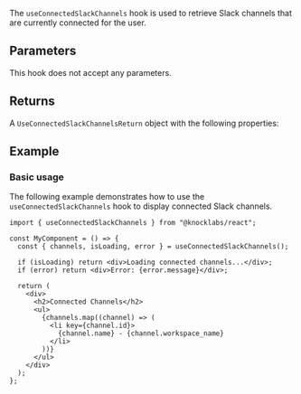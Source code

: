 The `useConnectedSlackChannels` hook is used to retrieve Slack channels that are currently connected for the user.

## Parameters

This hook does not accept any parameters.

## Returns

A `UseConnectedSlackChannelsReturn` object with the following properties:

<Attributes>
  <Attribute
    name="channels"
    type="ConnectedSlackChannel[]"
    description="Array of connected Slack channels"
  />
  <Attribute
    name="isLoading"
    type="boolean"
    description="Whether connected channels are being loaded"
  />
  <Attribute
    name="error"
    type="Error | null"
    description="Error object if the request failed"
  />
</Attributes>

## Example

### Basic usage

The following example demonstrates how to use the `useConnectedSlackChannels` hook to display connected Slack channels.

```tsx
import { useConnectedSlackChannels } from "@knocklabs/react";

const MyComponent = () => {
  const { channels, isLoading, error } = useConnectedSlackChannels();

  if (isLoading) return <div>Loading connected channels...</div>;
  if (error) return <div>Error: {error.message}</div>;

  return (
    <div>
      <h2>Connected Channels</h2>
      <ul>
        {channels.map((channel) => (
          <li key={channel.id}>
            {channel.name} - {channel.workspace_name}
          </li>
        ))}
      </ul>
    </div>
  );
};
```
